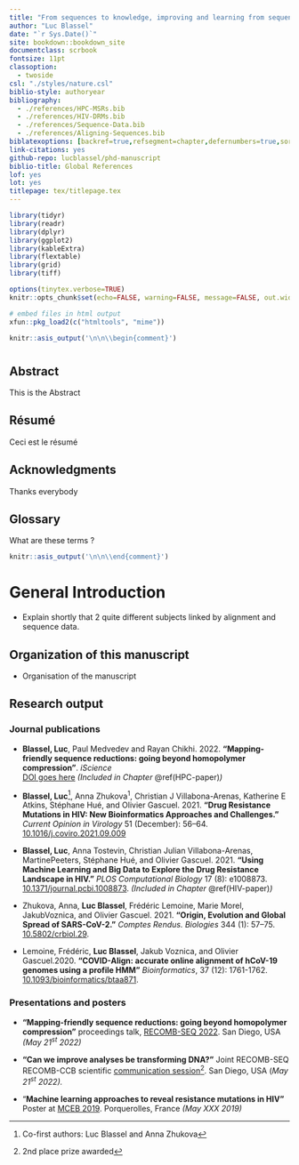 ```yaml
---
title: "From sequences to knowledge, improving and learning from sequence alignments."
author: "Luc Blassel"
date: "`r Sys.Date()`"
site: bookdown::bookdown_site
documentclass: scrbook
fontsize: 11pt
classoption:
  - twoside
csl: "./styles/nature.csl"
biblio-style: authoryear
bibliography: 
  - ./references/HPC-MSRs.bib
  - ./references/HIV-DRMs.bib
  - ./references/Sequence-Data.bib
  - ./references/Aligning-Sequences.bib
biblatexoptions: [backref=true,refsegment=chapter,defernumbers=true,sorting=none,citestyle=numeric,bibstyle=numeric,maxnames=3,maxbibnames=3,minnames=2,uniquelist=false,backend=biber]
link-citations: yes
github-repo: lucblassel/phd-manuscript
biblio-title: Global References
lof: yes
lot: yes
titlepage: tex/titlepage.tex
---
```


```r
library(tidyr)
library(readr)
library(dplyr)
library(ggplot2)
library(kableExtra)
library(flextable)
library(grid)
library(tiff)

options(tinytex.verbose=TRUE)
knitr::opts_chunk$set(echo=FALSE, warning=FALSE, message=FALSE, out.width="90%", fig.align="center", cache=TRUE)

# embed files in html output
xfun::pkg_load2(c("htmltools", "mime"))
```

\pagestyle{empty}

```r
knitr::asis_output('\n\n\\begin{comment}')
```

#  {.unnumbered}

## Abstract {.unnumbered}

This is the Abstract

## Résumé {.unnumbered}

Ceci est le résumé

## Acknowledgments {.unnumbered}

Thanks everybody

## Glossary {.unnumbered}

What are these terms ?

```r
knitr::asis_output('\n\n\\end{comment}')
```

```{=tex}
\pagestyle{fancy}
\fancyhf{}
\fancyhead[LE]{CHAPTER \thechapter} 
\fancyhead[RO]{\rightmark}
\fancyfoot[CO,CE]{\thepage}
```
# General Introduction {.unnumbered}

-   Explain shortly that 2 quite different subjects linked by alignment and sequence data.

## Organization of this manuscript {.unnumbered}

-   Organisation of the manuscript

## Research output {.unnumbered}

### Journal publications  {.unnumbered}

-   **Blassel, Luc**, Paul Medvedev and Rayan Chikhi. 2022. **"Mapping-friendly sequence reductions: going beyond homopolymer compression"**. *iScience*\
    [DOI goes here](https://google.com) *(Included in Chapter* \@ref(HPC-paper)*)*

-   **Blassel, Luc**[^index-1], Anna Zhukova^1^, Christian J Villabona-Arenas, Katherine E Atkins, Stéphane Hué, and Olivier Gascuel. 2021. **"Drug Resistance Mutations in HIV: New Bioinformatics Approaches and Challenges."** *Current Opinion in Virology* 51 (December): 56--64.\
    [10.1016/j.coviro.2021.09.009](https://doi.org/10.1016/j.coviro.2021.09.009)

-   **Blassel, Luc**, Anna Tostevin, Christian Julian Villabona-Arenas, MartinePeeters, Stéphane Hué, and Olivier Gascuel. 2021. **"Using Machine Learning and Big Data to Explore the Drug Resistance Landscape in HIV."** *PLOS Computational Biology* 17 (8): e1008873.\
    [10.1371/journal.pcbi.1008873](https://doi.org/10.1371/journal.pcbi.1008873). *(Included in Chapter* \@ref(HIV-paper)*)*

-   Zhukova, Anna, **Luc Blassel**, Frédéric Lemoine, Marie Morel, JakubVoznica, and Olivier Gascuel. 2021. **"Origin, Evolution and Global Spread of SARS-CoV-2."** *Comptes Rendus. Biologies* 344 (1): 57--75.\
    [10.5802/crbiol.29](https://doi.org/10.5802/crbiol.29).

-   Lemoine, Frédéric, **Luc Blassel**, Jakub Voznica, and Olivier Gascuel.2020. **"COVID-Align: accurate online alignment of hCoV-19 genomes using a profile HMM"** *Bioinformatics*, 37 (12): 1761-1762.\
    [10.1093/bioinformatics/btaa871](https://doi.org/10.1093/bioinformatics/btaa871).

[^index-1]: Co-first authors: Luc Blassel and Anna Zhukova

### Presentations and posters  {.unnumbered}

-   **"Mapping-friendly sequence reductions: going beyond homopolymer compression"** proceedings talk, [RECOMB-SEQ 2022](https://recomb2022.net/recomb-seq/). San Diego, USA *(May 21^st^ 2022)*

-   **"Can we improve analyses be transforming DNA?"** Joint RECOMB-SEQ RECOMB-CCB scientific [communication session](https://recomb2022.net/recomb-ccb-seq-scientific-communication/)[^index-2]. San Diego, USA (*May 21^st^* *2022).*

-   "**Machine learning approaches to reveal resistance mutations in HIV"** Poster at [MCEB 2019](https://www.lirmm.fr/mceb2019/). Porquerolles, France *(May XXX 2019)*

[^index-2]: 2nd place prize awarded

